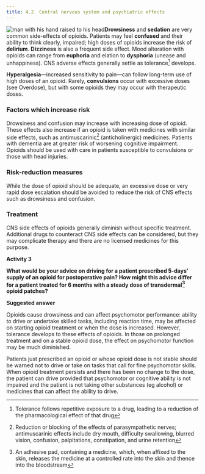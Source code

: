 ```yaml
---
title: 4.2. Central nervous system and psychiatric effects
---
```



![man with his hand raised to his head](../../assets/con146655.jpg)**Drowsiness** and **sedation** are very common side-effects of opioids. Patients may feel **confused** and their ability to think clearly, impaired; high doses of opioids increase the risk of **delirium**. **Dizziness** is also a frequent side effect. Mood alteration with opioids can range from **euphoria** and elation to **dysphoria** (unease and unhappiness). CNS adverse effects generally settle as tolerance[^1] develops.

**Hyperalgesia**—increased sensitivity to pain—can follow long-term use of high doses of an opioid. Rarely, **convulsions** occur with excessive doses (see Overdose), but with some opioids they may occur with therapeutic doses.

### Factors which increase risk

Drowsiness and confusion may increase with increasing dose of opioid. These effects also increase if an opioid is taken with medicines with similar side effects, such as antimuscarinic[^2] (anticholinergic) medicines. Patients with dementia are at greater risk of worsening cognitive impairment. Opioids should be used with care in patients susceptible to convulsions or those with head injuries.

### Risk-reduction measures

While the dose of opioid should be adequate, an excessive dose or very rapid dose escalation should be avoided to reduce the risk of CNS effects such as drowsiness and confusion.

### Treatment

CNS side effects of opioids generally diminish without specific treatment. Additional drugs to counteract CNS side effects can be considered, but they may complicate therapy and there are no licensed medicines for this purpose.

**Activity 3**

**What would be your advice on driving for a patient prescribed 5-days’ supply of an opioid for postoperative pain? How might this advice differ for a patient treated for 6 months with a steady dose of transdermal[^3] opioid patches?**

<Expander title="Reveal suggested answer...">
 <p>
  <strong>
   Suggested answer
  </strong>
 </p>
 <p>
  Opioids cause drowsiness and can affect psychomotor performance: ability to drive or undertake skilled tasks, including reaction time, may be affected on starting opioid treatment or when the dose is increased. However, tolerance develops to these effects of opioids. In those on prolonged treatment and on a stable opioid dose, the effect on psychomotor function may be much diminished.
 </p>
 <p>
  Patients just prescribed an opioid or whose opioid dose is not stable should be warned not to drive or take on tasks that call for fine psychomotor skills. When opioid treatment persists and there has been no change to the dose, the patient can drive provided that psychomotor or cognitive ability is not impaired and the patient is not taking other substances (eg alcohol) or medicines that can affect the ability to drive.
 </p>
</Expander>





[^1]: Tolerance follows repetitive exposure to a drug, leading to a reduction of the pharmacological effect of that drug


[^2]: Reduction or blocking of the effects of parasympathetic nerves; antimuscarinic effects include dry mouth, difficulty swallowing, blurred vision, confusion, palpitations, constipation, and urine retention


[^3]: An adhesive pad, containing a medicine, which, when affixed to the skin, releases the medicine at a controlled rate into the skin and thence into the bloodstream
